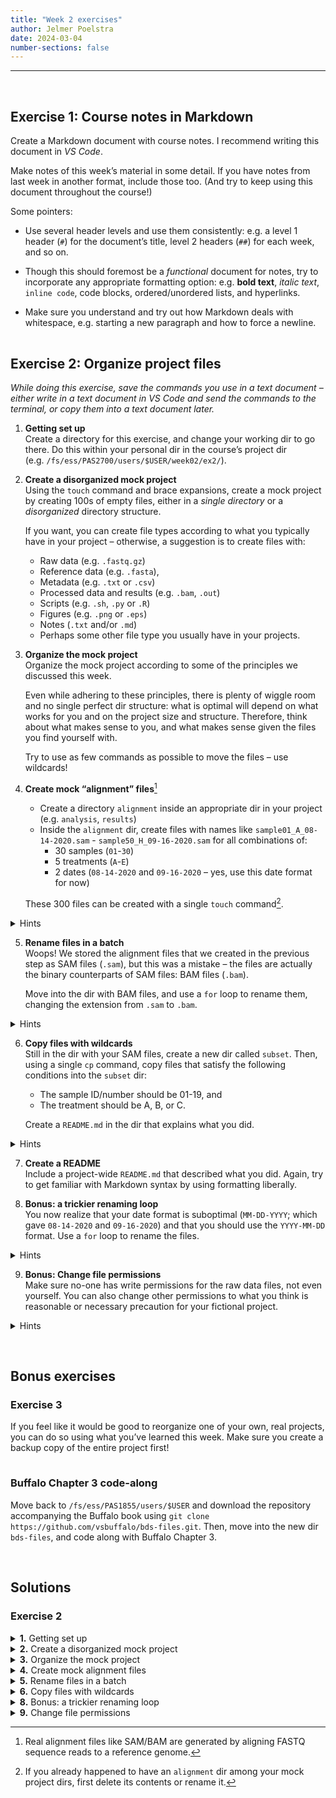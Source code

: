 ```yaml
---
title: "Week 2 exercises"
author: Jelmer Poelstra
date: 2024-03-04
number-sections: false
---
```


---------

<br>

## Exercise 1: Course notes in Markdown

Create a Markdown document with course notes.
I recommend writing this document in *VS Code*.

Make notes of this week's material in some detail.
If you have notes from last week in another format, include those too.
(And try to keep using this document throughout the course!)

Some pointers:

- Use several header levels and use them consistently: e.g. a level 1 header
  (`#`) for the document's title, level 2 headers (`##`) for each week,
  and so on.

- Though this should foremost be a *functional* document for notes,
  try to incorporate any appropriate formatting option:
  e.g. **bold text**, *italic text*, `inline code`, code blocks,
  ordered/unordered lists, and hyperlinks.

- Make sure you understand and try out how Markdown deals with whitespace,
  e.g. starting a new paragraph and how to force a newline.

<hr style="height:1pt; visibility:hidden;" />

## Exercise 2: Organize project files

*While doing this exercise, save the commands you use in a text document --
either write in a text document in VS Code and send the commands to the
terminal, or copy them into a text document later.*

1. **Getting set up**  
   Create a directory for this exercise, and change your working dir to go there.
   Do this within your personal dir in the course's project dir
   (e.g. `/fs/ess/PAS2700/users/$USER/week02/ex2/`).

2. **Create a disorganized mock project**  
   Using the `touch` command and brace expansions,
   create a mock project by creating 100s of empty files,
   either in a *single directory* or a *disorganized* directory structure.
   
   If you want, you can create file types according to what you typically have
   in your project -- otherwise, a suggestion is to create files with:
     - Raw data (e.g. `.fastq.gz`)
     - Reference data (e.g. `.fasta`),
     - Metadata (e.g. `.txt` or `.csv`)
     - Processed data and results (e.g. `.bam`, `.out`)
     - Scripts (e.g. `.sh`, `.py` or `.R`)
     - Figures (e.g. `.png` or `.eps`)
     - Notes (`.txt` and/or `.md`)
     - Perhaps some other file type you usually have in your projects.

3. **Organize the mock project**  
   Organize the mock project according to some of the principles we discussed
   this week.
   
   Even while adhering to these principles, there is plenty of
   wiggle room and no single perfect dir structure: what is optimal
   will depend on what works for you and on the project size and structure.
   Therefore, think about what makes sense to you, and what makes sense
   given the files you find yourself with.
   
   Try to use as few commands as possible to move the files -- use wildcards!

4. **Create mock "alignment" files**^[Real alignment files like SAM/BAM are generated by aligning FASTQ sequence reads to a reference genome.]
   
   - Create a directory `alignment` inside an appropriate dir in your project
     (e.g. `analysis`, `results`)
   - Inside the `alignment` dir, create files with names like
     `sample01_A_08-14-2020.sam` - `sample50_H_09-16-2020.sam`
     for all combinations of: 
     - 30 samples (`01`-`30`)
     - 5 treatments (`A`-`E`)
     - 2 dates (`08-14-2020` and `09-16-2020` -- yes, use this date format for now)
   
   These 300 files can be created with a single `touch` command^[
   If you already happened to have an `alignment` dir among your mock project dirs, first delete its contents or rename it.].
   
<details><summary>Hints</summary>
Use brace expansion three times in the command:
to expand (1) sample IDs, (2) treatments, and (3) dates.
   
Note that `{01..20}` will successfully zero-pad single-digit numbers.
</details>
   
5. **Rename files in a batch**  
   Woops! We stored the alignment files that we created in the previous step
   as SAM files (`.sam`), but this was a mistake --
   the files are actually the binary counterparts of SAM files: BAM files (`.bam`).
   
   Move into the dir with BAM files, and use a `for` loop to rename them,
   changing the extension from `.sam` to `.bam`.
   
<details><summary>Hints</summary>

- Loop over the files using globbing (wildcard expansion) directly;
  there is no need to call `ls`.
- Use the `basename` command, or alternatively, `cut`, to strip the extension.
- Store the output of the `basename` (or `cut`) call using command substitution
  (`$(command)` syntax).
- The new extension can simply be pasted behind the file name, like
  `newname="$filename_no_extension"bam` or `newname=$(basename ...)bam`.
   
</details>
   
6. **Copy files with wildcards**  
   Still in the dir with your SAM files, create a new dir called `subset`.
   Then, using a single `cp` command, copy files that satisfy the following conditions into the `subset` dir:
   
      - The sample ID/number should be 01-19, and
      - The treatment should be A, B, or C.  
   
   Create a `README.md` in the dir that explains what you did.
   
<details><summary>Hints</summary>
Just like you used multiple consecutive brace expansions above,
you can use two consecutive wildcard character sets (`[]`) here.
</details>
   
7. **Create a README**  
   Include a project-wide `README.md` that described what you did.
   Again, try to get familiar with Markdown syntax by using formatting liberally.
   
8. **Bonus: a trickier renaming loop**  
   You now realize that your date format is suboptimal
   (`MM-DD-YYYY`; which gave `08-14-2020` and `09-16-2020`)
   and that you should use the `YYYY-MM-DD` format.
   Use a `for` loop to rename the files.
   
<details><summary>Hints</summary>

- Use `cut` to extract the three elements of the date (day, month, and year) on three separate lines.
- Store the output of these lines in variables using commands substitution, like: `day=$(commands)`.
- Finally, paste your new file name together like: `newname="$part1"_"$year"` etc.
- When first writing your commands, it's helpful to be able to experiment easily:
  start by echo-ing a single example file name, as in:
  `echo sample23_C_09-16-2020.sam | cut ...`.
</details>

9. **Bonus: Change file permissions**  
   Make sure no-one has write permissions for the raw data files, not even yourself.
   You can also change other permissions to what you think is reasonable
   or necessary precaution for your fictional project.
   
<details><summary>Hints</summary>
Use the `chmod` command to change file permissions and recall that you
can use wildcard expansion to operate on many files at once.

See [this Bonus section of the Managing files in the shell page](w2_shellfiles.html#viewing-and-modifying-file-permissions)
for an overview of file permissions and the `chmod` command.

Alternatively, `chmod` also has an `-R` argument to act **r**ecursively:
that is, to act on dirs and all of their contents (including other dirs and *their* contents).
</details>

<br>

## Bonus exercises

### Exercise 3

If you feel like it would be good to reorganize one of your own,
real projects, you can do so using what you've learned this week.
Make sure you create a backup copy of the entire project first!

<hr style="height:1pt; visibility:hidden;" />

### Buffalo Chapter 3 code-along

Move back to `/fs/ess/PAS1855/users/$USER` and download the repository
accompanying the Buffalo book using
`git clone https://github.com/vsbuffalo/bds-files.git`.
Then, move into the new dir `bds-files`, and code along with Buffalo Chapter 3.

<br>

## Solutions

### Exercise 2

<details><summary>**1.** Getting set up</summary>

```sh
# For example:
mkdir /fs/ess/PAS2700/users/$USER/week02/ex2

cd /fs/ess/PAS2700/users/$USER/week02/ex2
```
</details>

<details><summary>**2.** Create a disorganized mock project</summary>

An example:

```sh
touch sample{001..150}_{F,R}.fastq.gz
touch ref.fasta ref.fai
touch sample_info.csv sequence_barcodes.txt
touch sample{001..150}{.bam,.bam.bai,_fastqc.zip,_fastqc.html} gene-counts.tsv DE-results.txt GO-out.txt
touch fastqc.sh multiqc.sh align.sh sort_bam.sh count1.py count2.py DE.R GO.R KEGG.R
touch Fig{01..05}.png all_qc_plots.eps weird-sample.png
touch dontforget.txt README.md README_DE.md tmp5.txt
touch slurm-84789570.out slurm-84789571.out slurm-84789572.out
```

</details>

<details><summary>**3.** Organize the mock project</summary>

An example:

- Create directories:

  ```sh
  mkdir -p data/{fastq,meta,ref}
  mkdir -p results/{bam,counts,DE,enrichment,logfiles,qc/figures}
  mkdir -p scripts
  mkdir -p figures/{ms,sandbox}
  mkdir -p doc/misc
  ```

- Move files:

  ```sh
  mv *fastq.gz data/fastq/
  mv ref.fa* data/ref/
  mv sample_info.csv sequence_barcodes.txt data/meta/
  mv *.bam *.bam.bai results/bam/
  mv *fastqc* results/qc/
  mv gene-counts.tsv results/counts/
  mv DE-results.txt results/DE/
  mv GO-out.txt results/enrichment/
  mv *.sh *.R *.py scripts/
  mv README_DE.md results/DE/
  mv Fig[0-9][0-9]* figures/ms
  mv weird-sample.png figures/sandbox
  mv all_qc_plots.eps results/qc/figures/
  mv dontforget.txt tmp5.txt doc/misc/
  mv slurm* results/logfiles/
  ```
</details>

<details><summary>**4.** Create mock alignment files</summary>

```sh
mkdir -p results/alignment
cd results/alignment 

# Create the files:
touch sample{01..30}_{A..E}_{08-14-2020,09-16-2020}.sam

# Check if we have 300 files:
ls | wc -l
```
```bash-out
300
```

</details>

<details><summary>**5.** Rename files in a batch</summary>

```sh
for oldname in *.sam; do
   newname=$(basename "$oldname" sam)bam
   mv -v "$oldname" "$newname"
done
```

In the code above:

- `$oldname` will contain the old file name in each iteration of the loop.
- We remove the `sam` suffix using `basename "$oldname" sam`.
- We use command substitution (`$()` syntax) to catch the output of the
  `basename` command, and paste `bam` at the end.

Also, note that:

- We don't need a special construction to paste strings together:
  we simply type `bam` after what will be the extension-less file name from the `basename` command.
- I used informative variable names (`oldname` and `newname`), not cryptic ones like `i` and `o`.

</details>

<details><summary>**6.** Copy files with wildcards</summary>

- Create the new dir:

  ```sh
  mkdir subset
  ```

- Copy the files using four consecutive wildcard selections:
  - The first digit should be a 0 or a 1 `[01]` (or `[0-1]`),
  - The second can be any number `[0-9]` (`?` would work, too),
  - The third, after an underscore, should be A, B, or C `[A-C]`,
  - We don't care about what comes after that, but do need to account for
    the additional characters, so will use a `*` to match any character:
  
  ```sh
  cp -v sample[01][0-9]_[A-C]* subset/
  ```
  ```bash-out
  ‘sample01_A_08-14-2020.bam’ -> ‘subset/sample01_A_08-14-2020.bam’
  ‘sample01_A_09-16-2020.bam’ -> ‘subset/sample01_A_09-16-2020.bam’
  ‘sample01_B_08-14-2020.bam’ -> ‘subset/sample01_B_08-14-2020.bam’
  ‘sample01_B_09-16-2020.bam’ -> ‘subset/sample01_B_09-16-2020.bam’
  ‘sample01_C_08-14-2020.bam’ -> ‘subset/sample01_C_08-14-2020.bam’
  ‘sample01_C_09-16-2020.bam’ -> ‘subset/sample01_C_09-16-2020.bam’
  ‘sample02_A_08-14-2020.bam’ -> ‘subset/sample02_A_08-14-2020.bam’
  # [...output truncated...]
  ```

- Report what we did, including a command substitution to insert the current date:

  ```sh
  echo "On $(date), created a dir 'subset' and copied only files for samples 1-29
  and treatments A-C into this dir." > subset/README.md
  ```

- Check the resulting README files:

  ```bash
  cat subset/README.md
  ```
  ```bash-out
  On Mon Mar 18 10:07:17 EDT 2024, created a dir 'subset' and copied only files for samples 1-29
  and treatments A-C into this dir.
  ```
  
</details>

<details><summary>**8.** Bonus: a trickier renaming loop</summary>

- In the loop, first use `cut` to extract the month, day, and year:
  - Start by extracting the entire date: cut by an `_` and take the third item
    (`cut -d "_" -f 3`).
  - Then extract the different components of the date separately for month,
    date, and year, with `cut -d "-"`: the first item is the month, the second
    is the day, and the third is the year.
  - Save these compoinents of the date in variables using command substitution (`$()`).
- Second, use `cut` to extract what we may call the "sample prefix",
  which contains the sample number and the treatment.
- Third, build the new file name simply by putting the variables in the right
  order with `_` and `-` delimiters.
- Use `mv` to rename the files --- below, I've added `-v` for verbose so it
  will report what it does.

```sh
for oldname in *.bam; do
     # Extract and store the month, day, and year:
     # (First cut by '_' taking the 3rd item, then by '-')
     month=$(echo "$oldname" | cut -d "_" -f 3 | cut -d "-" -f 1)
     day=$(echo "$oldname" | cut -d "_" -f 3 | cut -d "-" -f 2)
     year=$(basename "$oldname" .bam | cut -d "_" -f 3 | cut -d "-" -f 3)
     
     # Extract and store the sample prefix:
     sample_prefix=$(echo "$oldname" | cut -d "_" -f 1-2)
     
     # Paste together the new name:
     newname="$sample_prefix"_"$year"-"$month"-"$day".bam
     
     # Execute the move:
     mv -v "$oldname" "$newname"
done
```
```bash-out
‘sample01_A_08-14-2020.bam’ -> ‘sample01_A_2020-08-14.bam’
‘sample01_A_09-16-2020.bam’ -> ‘sample01_A_2020-09-16.bam’
‘sample01_B_08-14-2020.bam’ -> ‘sample01_B_2020-08-14.bam’
‘sample01_B_09-16-2020.bam’ -> ‘sample01_B_2020-09-16.bam’
‘sample01_C_08-14-2020.bam’ -> ‘sample01_C_2020-08-14.bam’
‘sample01_C_09-16-2020.bam’ -> ‘sample01_C_2020-09-16.bam’
‘sample01_D_08-14-2020.bam’ -> ‘sample01_D_2020-08-14.bam’
‘sample01_D_09-16-2020.bam’ -> ‘sample01_D_2020-09-16.bam’
‘sample01_E_08-14-2020.bam’ -> ‘sample01_E_2020-08-14.bam’
# [...output truncated...]
```

</details>

<details><summary>**9.** Change file permissions</summary>

Before we start, let's check the current file permissions:

```bash
ls -lh data/fastq
```
```bash-out
ls -lh data/fastq/ | head
total 0
-rw-rw----+ 1 jelmer PAS0471 0 Mar 18 10:19 sample001_F.fastq.gz
-rw-rw----+ 1 jelmer PAS0471 0 Mar 18 10:19 sample001_R.fastq.gz
-rw-rw----+ 1 jelmer PAS0471 0 Mar 18 10:19 sample002_F.fastq.gz
-rw-rw----+ 1 jelmer PAS0471 0 Mar 18 10:19 sample002_R.fastq.gz
-rw-rw----+ 1 jelmer PAS0471 0 Mar 18 10:19 sample003_F.fastq.gz
-rw-rw----+ 1 jelmer PAS0471 0 Mar 18 10:19 sample003_R.fastq.gz
-rw-rw----+ 1 jelmer PAS0471 0 Mar 18 10:19 sample004_F.fastq.gz
-rw-rw----+ 1 jelmer PAS0471 0 Mar 18 10:19 sample004_R.fastq.gz
-rw-rw----+ 1 jelmer PAS0471 0 Mar 18 10:19 sample005_F.fastq.gz
```

The file "owner"/"user" (you) and the "group" (in this case, PAS0471, likely a different group for you)
have read and write permissions, and "others" have no permissions at all.

There are several different ways to change permissions with the `chmod` command.
Here are some examples which would ensure that no-one has write permission for the raw data:

- Set read(-only) permissions for all:

  ```sh
  # a=r => all=read
  chmod a=r data/fastq/*
  ```

- Take away write permissions for all:

  ```bash
  # a-w => all minus write
  chmod a-w data/fastq/*
  ```

- You can also use the "numeric" syntax:

  ```bash
  chmod 444 data/fastq/*
  ```

Whereas after running the second option, others won't have read-access,
the first and third option should give this result:

```bash
ls -lh data/fastq
```
```bash-out
ls -lh data/fastq/ | head
total 0
-r--r--r--+ 1 jelmer PAS0471 0 Mar 18 10:19 sample001_F.fastq.gz
-r--r--r--+ 1 jelmer PAS0471 0 Mar 18 10:19 sample001_R.fastq.gz
-r--r--r--+ 1 jelmer PAS0471 0 Mar 18 10:19 sample002_F.fastq.gz
-r--r--r--+ 1 jelmer PAS0471 0 Mar 18 10:19 sample002_R.fastq.gz
-r--r--r--+ 1 jelmer PAS0471 0 Mar 18 10:19 sample003_F.fastq.gz
-r--r--r--+ 1 jelmer PAS0471 0 Mar 18 10:19 sample003_R.fastq.gz
-r--r--r--+ 1 jelmer PAS0471 0 Mar 18 10:19 sample004_F.fastq.gz
-r--r--r--+ 1 jelmer PAS0471 0 Mar 18 10:19 sample004_R.fastq.gz
-r--r--r--+ 1 jelmer PAS0471 0 Mar 18 10:19 sample005_F.fastq.gz
```

</details>
